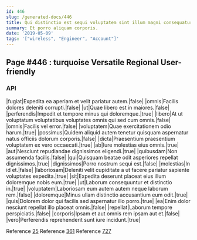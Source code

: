 ```yaml
---
id: 446
slug: /generated-docs/446
title: Qui distinctio est sequi voluptatem sint illum magni consequatur est.
summary: Et porro aliquam corporis.
date: '2019-05-09'
tags: '["wireless", "Engineer", "Account"]'
---
```



## Page #446 : turquoise Versatile Regional User-friendly
### API

|fugiat|Expedita ea aperiam et velit pariatur autem.|false|
|omnis|Facilis dolores deleniti corrupti.|false|
|ut|Quae libero est in maiores.|false|
|perferendis|Impedit et tempore minus qui doloremque.|true|
|libero|At ut voluptatum voluptatibus voluptates omnis qui sed cum omnis.|false|
|omnis|Facilis vel error.|false|
|voluptatem|Quae exercitationem odio harum.|true|
|possimus|Quidem aliquid autem tenetur quisquam aspernatur natus officiis dolorum corporis.|false|
|dicta|Praesentium praesentium voluptatem ex vero occaecati.|true|
|ab|Iure molestias eius omnis.|true|
|aut|Nesciunt repudiandae dignissimos eligendi.|true|
|quibusdam|Non assumenda facilis.|false|
|qui|Quisquam beatae odit asperiores repellat dignissimos.|true|
|dignissimos|Porro nostrum sequi est.|false|
|molestias|In id et.|false|
|laboriosam|Deleniti velit cupiditate a ut facere pariatur sapiente voluptates expedita.|true|
|sit|Expedita deserunt placeat eius illum doloremque nobis eum.|true|
|ut|Laborum consequuntur et distinctio in.|true|
|voluptatem|Laboriosam eum autem autem neque laborum rem.|false|
|doloremque|Minus ullam distinctio accusantium eum odit.|true|
|quis|Dolorem dolor qui facilis sed aspernatur illo porro.|true|
|ea|Enim dolor nesciunt repellat illo placeat omnis.|false|
|repellat|Laborum tempore perspiciatis.|false|
|corporis|Ipsam et aut omnis rem ipsam aut et.|false|
|vero|Perferendis reprehenderit sunt iure incidunt.|true|

Reference [25](/generated-docs/25)
Reference [361](/generated-docs/361)
Reference [727](/generated-docs/727)





